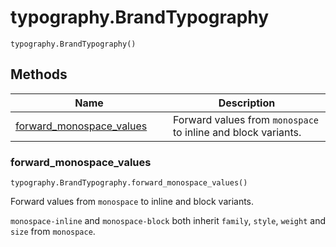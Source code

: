 # typography.BrandTypography { #brand_yaml.typography.BrandTypography }

`typography.BrandTypography()`



## Methods

| Name | Description |
| --- | --- |
| [forward_monospace_values](#brand_yaml.typography.BrandTypography.forward_monospace_values) | Forward values from `monospace` to inline and block variants. |

### forward_monospace_values { #brand_yaml.typography.BrandTypography.forward_monospace_values }

`typography.BrandTypography.forward_monospace_values()`

Forward values from `monospace` to inline and block variants.

`monospace-inline` and `monospace-block` both inherit `family`, `style`,
`weight` and `size` from `monospace`.